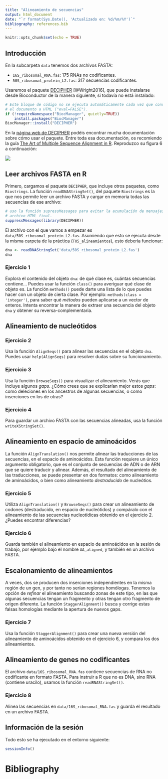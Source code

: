 ```yaml
---
title: "Alineamiento de secuencias"
output: html_document
date: "`r format(Sys.Date(), 'Actualizado en: %d/%m/%Y')`"
bibliography: references.bib
---
```


```r
knitr::opts_chunk$set(echo = TRUE)
```

## Introducción
En la subcarpeta `data` tenemos dos archivos FASTA:

- `16S_ribosomal_RNA.fas`: 175 RNAs no codificantes.
- `50S_ribosomal_protein_L2.fas`: 317 secuencias codificantes.

Usaremos el paquete [DECIPHER](http://www2.decipher.codes/) [@Wright2016], que
puede instalarse desde Bioconductor de la manera siguiente, si todavía no está
instalado:

```r
# Este bloque de código no se ejecuta automáticamente cada vez que convertimos
# el documento a HTML ("eval=FALSE").
if (!requireNamespace("BiocManager", quietly=TRUE))
    install.packages("BiocManager")
BiocManager::install("DECIPHER")
```

En la [página web de DECIPHER](http://www2.decipher.codes/index.html) 
podéis encontrar mucha documentación sobre cómo
usar el paquete. Entre toda esa documentación, os recomiendo la guía
[The Art of Multiple Sequence Alignment in R](http://www2.decipher.codes/Documentation/Documentation-ArtOfAlignment.html).
Reproduzco su figura 6 a continuación:

![](fig6.png)

## Leer archivos FASTA en R

Primero, cargamos el paquete `DECIPHER`, que incluye otros paquetes, como
`Biostrings`. La función `readDNAStringSet()`, del paquete `Biostrings` es la
que nos permite leer un archivo FASTA y cargar en memoria todas las secuencias
de ese archivo:

```r
# uso la función supressMessages para evitar la acumulación de mensajes en el
# archivo HTML final.
suppressMessages(library(DECIPHER))
```

El archivo con el que vamos a empezar es `data/50S_ribosomal_protein_L2.fas`.
Asumiendo que esto se ejecuta desde la misma carpeta de la práctica
(`T05_alineamientos`), esto debería funcionar:

```r
dna <- readDNAStringSet('data/50S_ribosomal_protein_L2.fas')
dna
```

### Ejercicio 1

Explora el contenido del objeto `dna`: de qué clase es, cuántas secuencias contiene...
Puedes usar la función `class()` para
averiguar qué clase de objeto es. La función `methods()` puede darte una lista
de lo que puedes hacer con un objeto de cierta clase. Por ejemplo: `methods(class = 'integer')`,
para saber qué *métodos* pueden aplicarse a un vector de enteros. Intenta encontrar la manera de
extraer una secuencia del objeto `dna` y obtener su reversa-complementaria.

## Alineamiento de nucleótidos

### Ejercicio 2
Usa la función `AlignSeqs()` para alinear las secuencias en el objeto `dna`. Puedes
usar `help(AlignSeqs)` para resolver dudas sobre su funcionamiento.

### Ejercicio 3
Usa la función `BrowseSeqs()` para visualizar el alineamiento. Verás que incluye
algunos *gaps*. ¿Cómo crees que se explicarían mejor estos *gaps*: como deleciones
en los ancestros de algunas secuencias, o como inserciones en los de otras?

### Ejercicio 4
Para guardar un archivo FASTA con las secuencias alineadas, usa la función
`writeXStringSet()`.

## Alineamiento en espacio de aminoácidos
La función `AlignTranslation()` nos permite alinear las traducciones de las secuencias,
en el espacio de aminoácidos. Esta función requiere un único argumento obligatorio,
que es el conjunto de secuencias de ADN o de ARN que se quiere traducir y alinear.
Además, el resultado del alineamiento de las traducciones, se puede presentar en
dos formatos: como alineamiento de aminoácidos, o bien como alineamiento *destraducido*
de nucleótios.

### Ejercicio 5
Utiliza `AlignTranslation()` y `BrowseSeqs()` para crear un alineamiento de codones (destraducido,
en espacio de nucleótidos) y compáralo con el alineamiento de las secuencias
nucleotídicas obtenido en el ejercicio 2. ¿Puedes encontrar diferencias?

### Ejercicio 6
Guarda también el alineamiento en espacio de aminoácidos en la sesión de trabajo,
por ejemplo bajo el nombre `AA_aligned`, y también en un archivo FASTA.

## Escalonamiento de alineamientos
A veces, dos se producen dos inserciones independientes en la misma región de un
gen, y por tanto no serían regiones homólogas. Tenemos la opción de *refinar* el
alineamiento buscando zonas de este tipo, en las que algunas secuencias tengan un
fragmento y otras tengan otro fragmento de origen diferente. La función
`StaggerAlignment()` busca y corrige estas falsas homologías mediante la apertura
de nuevos gaps.

### Ejercicio 7
Usa la función `StaggerAlignment()` para crear una nueva versión del alineamiento
de aminoácidos obtenido en el ejercicio 6, y compara los dos alineamientos.

## Alineamiento de genes no codificantes
El archivo `data/16S_ribosomal_RNA.fas` contiene secuencias de RNA no codificante
en formato FASTA. Para instruir a R que no es DNA, sino RNA (contiene uracilo),
usamos la función `readRNAStringSet()`.

### Ejercicio 8
Alinea las secuencias en `data/16S_ribosomal_RNA.fas` y guarda el resultado en un
archivo FASTA.





## Información de la sesión

Todo esto se ha ejecutado en el entorno siguiente:

```R
sessionInfo()
```

# Bibliography